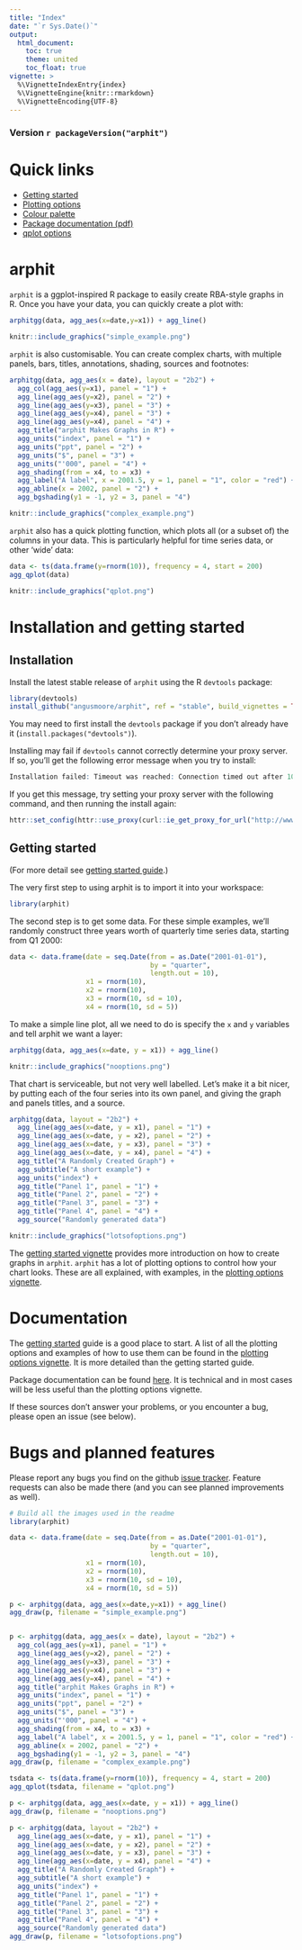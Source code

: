 ```yaml
---
title: "Index"
date: "`r Sys.Date()`"
output:
  html_document:
    toc: true
    theme: united
    toc_float: true
vignette: >
  %\VignetteIndexEntry{index}
  %\VignetteEngine{knitr::rmarkdown}
  %\VignetteEncoding{UTF-8}
---
```


### Version `r packageVersion("arphit")`

# Quick links

 - [Getting started](getting-started.html)
 - [Plotting options](plotting-options.html)
 - [Colour palette](rba-colours.html)
 - [Package documentation (pdf)](https://angusmoore.github.io/arphit/arphit.pdf)
 - [qplot options](qplot-options.html)

# arphit

`arphit` is a ggplot-inspired R package to easily create RBA-style graphs in R. Once you have your data, you can quickly create a plot with:
```r
arphitgg(data, agg_aes(x=date,y=x1)) + agg_line()
```
```r
knitr::include_graphics("simple_example.png")
```

`arphit` is also customisable. You can create complex charts, with multiple panels, bars, titles, annotations, shading, sources and footnotes:
```r
arphitgg(data, agg_aes(x = date), layout = "2b2") +
  agg_col(agg_aes(y=x1), panel = "1") +
  agg_line(agg_aes(y=x2), panel = "2") +
  agg_line(agg_aes(y=x3), panel = "3") +
  agg_line(agg_aes(y=x4), panel = "3") +
  agg_line(agg_aes(y=x4), panel = "4") +
  agg_title("arphit Makes Graphs in R") +
  agg_units("index", panel = "1") +
  agg_units("ppt", panel = "2") +
  agg_units("$", panel = "3") +
  agg_units("'000", panel = "4") +
  agg_shading(from = x4, to = x3) +
  agg_label("A label", x = 2001.5, y = 1, panel = "1", color = "red") +
  agg_abline(x = 2002, panel = "2") +
  agg_bgshading(y1 = -1, y2 = 3, panel = "4")
```
```r
knitr::include_graphics("complex_example.png")
```

`arphit` also has a quick plotting function, which plots all (or a subset of) the columns in your data. This is particularly helpful for time series data, or other 'wide' data:
```r
data <- ts(data.frame(y=rnorm(10)), frequency = 4, start = 200)
agg_qplot(data)
```
```r
knitr::include_graphics("qplot.png")
```

# Installation and getting started

## Installation

Install the latest stable release of `arphit` using the R `devtools` package:
```r
library(devtools)
install_github("angusmoore/arphit", ref = "stable", build_vignettes = TRUE)
```

You may need to first install the `devtools` package if you don't already have it (`install.packages("devtools")`).

Installing may fail if `devtools` cannot correctly determine your proxy server. If so, you'll get the following error message when you try to install:
```r
Installation failed: Timeout was reached: Connection timed out after 10000 milliseconds
```
If you get this message, try setting your proxy server with the following command, and then running the install again:
```r
httr::set_config(httr::use_proxy(curl::ie_get_proxy_for_url("http://www.google.com")))
```

## Getting started

(For more detail see [getting started guide](getting-started.html).)

The very first step to using arphit is to import it into your workspace:
```r
library(arphit)
```

The second step is to get some data. For these simple examples, we'll randomly construct three years worth of quarterly time series data, starting from Q1 2000:
```r
data <- data.frame(date = seq.Date(from = as.Date("2001-01-01"),
                                   by = "quarter",
                                   length.out = 10),
                   x1 = rnorm(10),
                   x2 = rnorm(10),
                   x3 = rnorm(10, sd = 10),
                   x4 = rnorm(10, sd = 5))
```

To make a simple line plot, all we need to do is specify the `x` and `y` variables and tell arphit we want a layer:
```r
arphitgg(data, agg_aes(x=date, y = x1)) + agg_line()
```
```r
knitr::include_graphics("nooptions.png")
```

That chart is serviceable, but not very well labelled. Let's make it a bit nicer, by putting each of the four series into its own panel, and giving the graph and panels titles, and a source.
```r
arphitgg(data, layout = "2b2") +
  agg_line(agg_aes(x=date, y = x1), panel = "1") + 
  agg_line(agg_aes(x=date, y = x2), panel = "2") + 
  agg_line(agg_aes(x=date, y = x3), panel = "3") + 
  agg_line(agg_aes(x=date, y = x4), panel = "4") + 
  agg_title("A Randomly Created Graph") +
  agg_subtitle("A short example") + 
  agg_units("index") + 
  agg_title("Panel 1", panel = "1") + 
  agg_title("Panel 2", panel = "2") + 
  agg_title("Panel 3", panel = "3") + 
  agg_title("Panel 4", panel = "4") + 
  agg_source("Randomly generated data")
```
```r
knitr::include_graphics("lotsofoptions.png")
```

The [getting started vignette](getting-started.html) provides more introduction on how to create graphs in `arphit`. `arphit` has a lot of plotting options to control how your chart looks. These are all explained, with examples, in the [plotting options vignette](plotting-options.html).

# Documentation

The [getting started](getting-started.html) guide is a good place to start. A list of all the plotting options and examples of how to use them can be found in the [plotting options vignette](plotting-options.html). It is more detailed than the getting started guide.

Package documentation can be found [here](https://angusmoore.github.io/arphit/arphit.pdf). It is technical and in most cases will be less useful than the plotting options vignette.

If these sources don't answer your problems, or you encounter a bug, please open an issue (see below).

# Bugs and planned features

Please report any bugs you find on the github [issue tracker](https://github.com/angusmoore/arphit/issues). Feature requests can also be made there (and you can see planned improvements as well).

```r
# Build all the images used in the readme
library(arphit)

data <- data.frame(date = seq.Date(from = as.Date("2001-01-01"),
                                   by = "quarter",
                                   length.out = 10),
                   x1 = rnorm(10),
                   x2 = rnorm(10),
                   x3 = rnorm(10, sd = 10),
                   x4 = rnorm(10, sd = 5))

p <- arphitgg(data, agg_aes(x=date,y=x1)) + agg_line()
agg_draw(p, filename = "simple_example.png")


p <- arphitgg(data, agg_aes(x = date), layout = "2b2") +
  agg_col(agg_aes(y=x1), panel = "1") +
  agg_line(agg_aes(y=x2), panel = "2") +
  agg_line(agg_aes(y=x3), panel = "3") +
  agg_line(agg_aes(y=x4), panel = "3") +
  agg_line(agg_aes(y=x4), panel = "4") +
  agg_title("arphit Makes Graphs in R") +
  agg_units("index", panel = "1") +
  agg_units("ppt", panel = "2") +
  agg_units("$", panel = "3") +
  agg_units("'000", panel = "4") +
  agg_shading(from = x4, to = x3) +
  agg_label("A label", x = 2001.5, y = 1, panel = "1", color = "red") +
  agg_abline(x = 2002, panel = "2") +
  agg_bgshading(y1 = -1, y2 = 3, panel = "4")
agg_draw(p, filename = "complex_example.png")

tsdata <- ts(data.frame(y=rnorm(10)), frequency = 4, start = 200)
agg_qplot(tsdata, filename = "qplot.png")

p <- arphitgg(data, agg_aes(x=date, y = x1)) + agg_line()
agg_draw(p, filename = "nooptions.png")

p <- arphitgg(data, layout = "2b2") +
  agg_line(agg_aes(x=date, y = x1), panel = "1") + 
  agg_line(agg_aes(x=date, y = x2), panel = "2") + 
  agg_line(agg_aes(x=date, y = x3), panel = "3") + 
  agg_line(agg_aes(x=date, y = x4), panel = "4") + 
  agg_title("A Randomly Created Graph") +
  agg_subtitle("A short example") + 
  agg_units("index") + 
  agg_title("Panel 1", panel = "1") + 
  agg_title("Panel 2", panel = "2") + 
  agg_title("Panel 3", panel = "3") + 
  agg_title("Panel 4", panel = "4") + 
  agg_source("Randomly generated data")
agg_draw(p, filename = "lotsofoptions.png")

```
